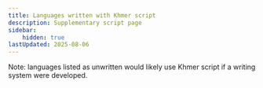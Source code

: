 ```yaml
---
title: Languages written with Khmer script
description: Supplementary script page
sidebar:
    hidden: true
lastUpdated: 2025-08-06
---
```



Note: languages listed as unwritten would likely use Khmer script if a writing system were developed.

<WsList script='Khmr' />
